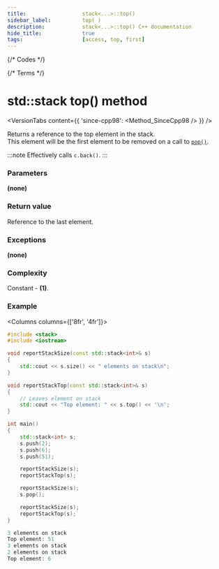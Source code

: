 ```yaml
---
title:					stack<...>::top()
sidebar_label:			top( )
description:			stack<...>::top() C++ documentation
hide_title:				true
tags:					[access, top, first]
---
```



{/* Codes */}

{/* Terms */}



# std::stack top() method

<VersionTabs content={{
	'since-cpp98': <Method_SinceCpp98 />
}} />

Returns a <Tooltip title={Term_ContAlias_Reference}>reference</Tooltip> to the top element in the stack.  
This element will be the first element to be removed on a call to [`pop()`](/docs/std/containers/stacks/queue/pop).  

:::note
Effectively calls `c.back()`.
:::

### Parameters

**(none)**

### Return value

Reference to the last element.

### Exceptions

**(none)**

### Complexity

Constant - **(1)**.

### Example

<Columns columns={['8fr', '4fr']}>
<div>

```cpp title='Main.cpp' showLineNumbers
#include <stack>
#include <iostream>

void reportStackSize(const std::stack<int>& s)
{
    std::cout << s.size() << " elements on stack\n";
}

void reportStackTop(const std::stack<int>& s)
{
    // Leaves element on stack
    std::cout << "Top element: " << s.top() << '\n';
}

int main()
{
    std::stack<int> s;
    s.push(2);
    s.push(6);
    s.push(51);

    reportStackSize(s);
    reportStackTop(s);

    reportStackSize(s);
    s.pop();

    reportStackSize(s);
    reportStackTop(s);
}
```

</div>
<div>

```cpp title='Output'
3 elements on stack
Top element: 51
3 elements on stack
2 elements on stack
Top element: 6
````

</div>
</Columns>
